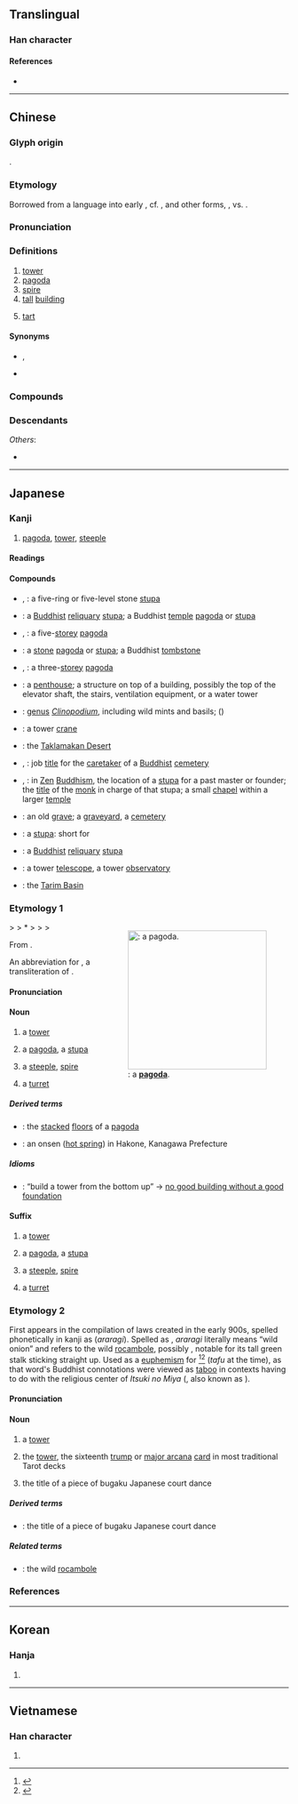 {{also|墖}}
{{character info}}
==Translingual==

===Han character===
{{Han char|rn=32|rad=土|as=10|asj=9|sn=13|snj=12|four=44161|canj=GTOR|ids=⿰土荅}}

====References====
* {{Han ref|kx=0235.140|dkj=05332|dj=0473.070|hdz=10460.060|uh=5854|ud=22612|bh=B6F0|bd=46832}}

----

==Chinese==
{{zh-forms|alt=墖}}

===Glyph origin===
{{Han etym}}
{{Han compound|土|荅|ls=psc|c1=s|c2=p}}.

===Etymology===
Borrowed from a {{der|zh|pra}} language into early {{w|Middle Chinese}}, cf. {{cog|inc-ash|𑀣𑀼𑀩𑁂|sc=Brah}}, {{cog|pgd|𐨠𐨂𐨬|sc=Khar}} and other forms, {{cog|pi|thūpa}}, vs. {{cog|sa|स्तूप}}.

===Pronunciation===
{{zh-pron
|m=tǎ
|ma=Zh-tǎ.oga
|m-s=
|c=taap3
|c-t=
|g=
|h=pfs=thap;gd=tab5
|j=tah4
|mb=tă
|md=ták
|mn=ml:thap/thah
|mn_note=thap - literary; thah - vernacular
|mn-t=tah4
|w=4thaq
|x=
|mc=y
|oc=y
|cat=n
}}

===Definitions===
{{zh-hanzi}}

# [[tower]]
# [[pagoda]]
# [[spire]]
# [[tall]] [[building]]
# {{lb|zh|Taiwan}} [[tart]]

====Synonyms====
* {{sense|pagoda}} {{zh-l|寶塔}}, {{zh-l|佛塔}}
* {{sense|tart}} {{zh-l|撻}}

===Compounds===
{{zh-der|九層塔|保俶塔|保叔塔|倫敦鐵塔|僧塔|毛里塔尼亞|冷水塔|北塔山|千佛塔|半截塔|名標雁塔|塔吉克|塔吉克族|塔吊|塔塔爾|塔塔爾族|塔墩|塔布|塔手綢|塔斯社|塔灰|塔臺|塔里木河|塔非亞酒|塔頭|多寶塔|大雁塔|寶塔|寶塔糖|寶塔線|寶塔菜|寶塔詩|庫穆塔格|打塔墩|托塔天王|方尖塔|東塔宗|比薩斜塔|水塔|水晶塔|炮塔|燈塔|玄祕塔碑|珍珠塔|祭塔|管制塔臺|紀念塔|納骨塔|聚沙成塔|肯塔基州|腦塔|舍利塔|衣缽塔|西塔琴|象牙塔|赤塔|跳傘塔|跳塔輪鍘|通天塔|金字塔|鋪塔|鐘塔|鐵塔|雁塔|雁塔題名|雷峰塔|靈骨塔|青貯塔|骨灰塔|雙峰塔|金塔|塔克拉瑪干|七里塔|塔路|小溪塔|寶塔河|茅塔|紅塔|塔畈|塔什庫爾干|祁曼塔格|塔中|塔提讓|吾塔木|闊什塔格|薩塔爾|喀勒塔吐格曼|麻扎塔格|央塔克|吐曼塔勒|塔城|塔納赫|塔爾巴哈臺|卡塔爾|阿恰塔格|哈尼喀塔木}}

===Descendants===
{{CJKV||とう|탑|tháp}}
''Others'':
* {{desc|bor=1|th|ถะ||pagoda}}

{{zh-cat|Elementary|Places of worship|Buildings}}

----

==Japanese==

===Kanji===
{{ja-kanji|grade=c|rs=土10|kyu=墖}}

# [[pagoda]], [[tower]], [[steeple]]

====Readings====
{{ja-readings
|goon=とう<たふ
|kanon=とう<たふ
|kun=てら, おか, あららぎ-
}}

====Compounds====
{{der-top|Compounds}}
* {{ja-r|五%輪 の 石%塔|ご%りん の せき%とう}}, {{ja-r|五%輪 の 塔|ご%りん の とう}}: a five-ring or five-level stone [[stupa]]
* {{ja-r|仏塔|ぶっとう}}: a [[Buddhist]] [[reliquary]] [[stupa]]; a Buddhist [[temple]] [[pagoda]] or [[stupa]]
* {{ja-r|五%重 塔|ご%じゅう の とう}}, {{ja-r|五%重 の 塔|ご%じゅう の とう}}: a five-[[storey]] [[pagoda]]
* {{ja-r|石塔|せきとう}}: a [[stone]] [[pagoda]] or [[stupa]]; a Buddhist [[tombstone]]
* {{ja-r|三%重 塔|さん%じゅう の とう}}, {{ja-r|三%重 の 塔|さん%じゅう の とう}}: a three-[[storey]] [[pagoda]]
* {{ja-r|塔%屋|とう%や}}: a [[penthouse]]; a structure on top of a building, possibly the top of the elevator shaft, the stairs, ventilation equipment, or a water tower
* {{ja-r|塔%花|とう%ばな}}: [[genus]] ''[[Clinopodium]]'', including wild mints and basils; {{vern|slender wild basil}} ({{taxlink|Clinopodium gracile|species}})
{{der-mid}}
* {{ja-r|塔%型 クレーン|とう%がた クレーン}}: a tower [[crane]]
* {{ja-r|塔克拉瑪%干 砂%漠|^タクラマ%カン さ%ばく}}: the [[Taklamakan Desert]]
* {{ja-r|塔主|たっす}}, {{ja-r|塔司|たっす}}: job [[title]] for the [[caretaker]] of a [[Buddhist]] [[cemetery]]
* {{ja-r|塔%頭|たっ%ちゅう}}, {{ja-r|塔%中|たっ%ちゅう}}: in [[Zen]] [[Buddhism]], the location of a [[stupa]] for a past master or founder; the [[title]] of the [[monk]] in charge of that stupa; a small [[chapel]] within a larger [[temple]]
* {{ja-r|塔頭|たっちょう}}: an old [[grave]]; a [[graveyard]], a [[cemetery]]
* {{ja-r|塔%婆|とう%ば}}: a [[stupa]]: short for {{m|ja|卒塔婆|tr=sotōba}}
* {{ja-r|塔%廟|とう%びょう}}: a [[Buddhist]] [[reliquary]] [[stupa]]
* {{ja-r|塔望%遠鏡|とうぼう%えんきょう}}: a tower [[telescope]], a tower [[observatory]]
* {{ja-r|塔里木|^タリム}}: the [[Tarim Basin]]
{{der-bottom}}

===Etymology 1===
<div style="float:right;">
{{wikipedia|lang=ja}}
{{wikipedia|Pagoda}}
[[File:Chokeiji03s2048.jpg|thumb|250px|{{m|ja|塔|tr=tō}}: a '''[[pagoda]]'''.]]
</div>
{{IPAchar|/tapu/}} > {{IPAchar|/taɸu/}} > *{{IPAchar|/tawu/}} > {{IPAchar|/tau/}} > {{IPAchar|/tɔː/}} > {{IPAchar|/toː/}}

From {{der|ja|ltc|sort=とう|-}} {{ltc-l|塔|tower, pagoda, spire}}.

An abbreviation for {{m|ja|卒塔婆|tr=sotoba , sotōba}}, a transliteration of {{der|ja|sort=とう|sa|स्तूप||heap}} .

====Pronunciation====
{{ja-pron|yomi=goon|とう|acc=1|acc_ref=DJR}}

====Noun====
{{ja-noun|とう|hhira=たふ}}

# a [[tower]] {{gl|structure}}
#: {{ja-usex|二つの'''塔'''|^ふたつ の '''^とう'''|{{w|The Two Towers|The Two '''Towers'''}}}}
# {{lb|ja|Buddhism|sort=とう}} a [[pagoda]], a [[stupa]]
# {{lb|ja|Christianity|sort=とう}} a [[steeple]], [[spire]]
# {{lb|ja|of a castle or fortification}} a [[turret]]

=====Derived terms=====
{{der-top}}
* {{ja-r|塔 の 層|とう の こし}}: the [[stacked]] [[floor]]s of a [[pagoda]]
* {{ja-r|塔 ノ 沢 温泉|^とう ノ ^さわ おんせん}}: an onsen ([[hot spring]]) in Hakone, Kanagawa Prefecture
{{der-bottom}}

=====Idioms=====
{{der-top|Idioms}}
* {{ja-r|塔は下から組め|とう は した から くめ}}: “build a tower from the bottom up” → [[no good building without a good foundation]]
{{der-bottom}}

====Suffix====
{{ja-pos|とう|hhira=たふ|suffix}}

# {{qualifier|in general}} a [[tower]]
# {{qualifier|Buddhist}} a [[pagoda]], a [[stupa]]
# {{qualifier|Christian}} a [[steeple]], [[spire]]
# {{qualifier|of a castle or fortification}} a [[turret]]

===Etymology 2===
First appears in the ''{{w|Engishiki}}'' compilation of laws created in the early 900s, spelled phonetically in kanji as {{lang|ja|阿良良伎}} (''araragi''). Spelled as {{m|ja|蘭}}, ''araragi'' literally means “wild onion” and refers to the wild [[rocambole]], possibly {{vern|hardneck garlic}}, notable for its tall green stalk sticking straight up. Used as a [[euphemism]] for {{lang|ja|塔}}<ref name="KDJ">{{R:Kokugo Dai Jiten}}</ref><ref name="DJR">{{R:Daijirin}}</ref> (''tafu'' at the time), as that word's Buddhist connotations were viewed as [[taboo]] in contexts having to do with the religious center of ''Itsuki no Miya'' ({{l|ja|斎宮}}, also known as ''{{w|Saikū}}'').

====Pronunciation====
{{ja-pron|yomi=k|あららぎ}}

====Noun====
{{ja-noun|あららぎ}}

# {{lb|ja|sort=あららぎ|obsolete|euphemism}} a [[tower]]
# {{lb|ja|sort=あららぎ|tarot}} the [[tower]], the sixteenth [[trump]] or [[major arcana]] [[card]] in most traditional Tarot decks
# {{short for|ja|sort=あららぎ|塔舞|tr=Araragimai|nocap=1|dot=:}} the title of a piece of bugaku Japanese court dance

=====Derived terms=====
* {{ja-r|塔%舞|^あららぎ%まい}}: the title of a piece of bugaku Japanese court dance

=====Related terms=====
* {{ja-r|蘭|あららぎ}}: the wild [[rocambole]]

===References===
<references/>

----

==Korean==

===Hanja===
{{ko-hanja|hangeul=[[탑]]|mr=t'ap}}

# {{rfdef|ko|sort=土10}}

----

==Vietnamese==

===Han character===
{{vi-readings|reading=tháp|rs=土10}}

# {{rfdef|vi|sort=土10}}